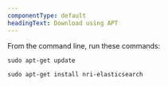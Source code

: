 ```yaml
---
componentType: default
headingText: Download using APT
---
```


From the command line, run these commands:

   ```shell
   sudo apt-get update
   ```

   ```shell
   sudo apt-get install nri-elasticsearch
   ```
